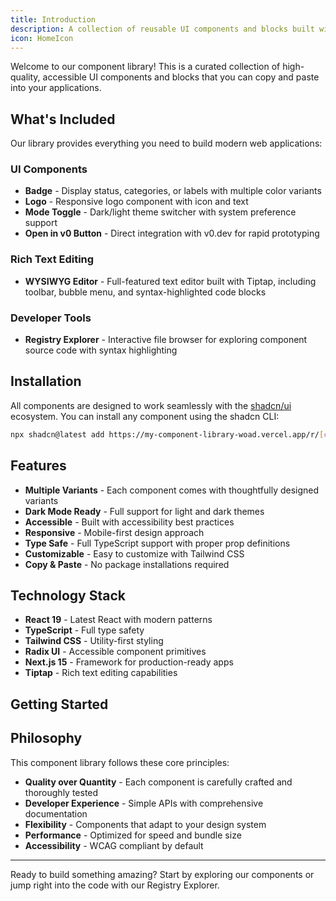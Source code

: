 ```yaml
---
title: Introduction
description: A collection of reusable UI components and blocks built with React, TypeScript, and Tailwind CSS
icon: HomeIcon
---
```


Welcome to our component library! This is a curated collection of high-quality, accessible UI components and blocks that you can copy and paste into your applications.

## What's Included

Our library provides everything you need to build modern web applications:

### **UI Components**
- **Badge** - Display status, categories, or labels with multiple color variants
- **Logo** - Responsive logo component with icon and text
- **Mode Toggle** - Dark/light theme switcher with system preference support
- **Open in v0 Button** - Direct integration with v0.dev for rapid prototyping

### **Rich Text Editing**
- **WYSIWYG Editor** - Full-featured text editor built with Tiptap, including toolbar, bubble menu, and syntax-highlighted code blocks

### **Developer Tools**
- **Registry Explorer** - Interactive file browser for exploring component source code with syntax highlighting

## Installation

All components are designed to work seamlessly with the [shadcn/ui](https://ui.shadcn.com/) ecosystem. You can install any component using the shadcn CLI:

```bash
npx shadcn@latest add https://my-component-library-woad.vercel.app/r/[component-name]
```

## Features

- **Multiple Variants** - Each component comes with thoughtfully designed variants
- **Dark Mode Ready** - Full support for light and dark themes
- **Accessible** - Built with accessibility best practices
- **Responsive** - Mobile-first design approach
- **Type Safe** - Full TypeScript support with proper prop definitions
- **Customizable** - Easy to customize with Tailwind CSS
- **Copy & Paste** - No package installations required

## Technology Stack

- **React 19** - Latest React with modern patterns
- **TypeScript** - Full type safety
- **Tailwind CSS** - Utility-first styling
- **Radix UI** - Accessible component primitives
- **Next.js 15** - Framework for production-ready apps
- **Tiptap** - Rich text editing capabilities

## Getting Started

<Cards>
  <Card title="Browse Components" href="docs/badge" description="Explore our collection of UI components" />
  <Card title="View Source Code" href="docs/registry-explorer" description="Inspect component implementations" />
  <Card title="Try the Editor" href="docs/wysiwyg-editor" description="Experience our rich text editor" />
  <Card title="Open in v0" href="docs/buttons/open-in-v0" description="Rapid prototyping integration" />
</Cards>

## Philosophy

This component library follows these core principles:

- **Quality over Quantity** - Each component is carefully crafted and thoroughly tested
- **Developer Experience** - Simple APIs with comprehensive documentation
- **Flexibility** - Components that adapt to your design system
- **Performance** - Optimized for speed and bundle size
- **Accessibility** - WCAG compliant by default

---

Ready to build something amazing? Start by exploring our components or jump right into the code with our Registry Explorer.